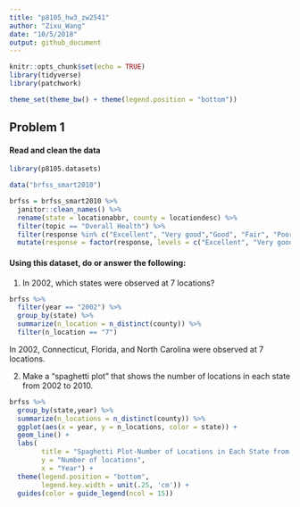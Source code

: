 ```yaml
---
title: "p8105_hw3_zw2541"
author: "Zixu_Wang"
date: "10/5/2018"
output: github_document
---
```


```r
knitr::opts_chunk$set(echo = TRUE)
library(tidyverse)
library(patchwork)

theme_set(theme_bw() + theme(legend.position = "bottom"))
```

## Problem 1

#### Read and clean the data

```r
library(p8105.datasets)

data("brfss_smart2010")

brfss = brfss_smart2010 %>% 
  janitor::clean_names() %>% 
  rename(state = locationabbr, county = locationdesc) %>% 
  filter(topic == "Overall Health") %>% 
  filter(response %in% c("Excellent", "Very good","Good", "Fair", "Poor")) %>% 
  mutate(response = factor(response, levels = c("Excellent", "Very good","Good", "Fair", "Poor")))
```

#### Using this dataset, do or answer the following:

(1) In 2002, which states were observed at 7 locations?

```r
brfss %>% 
  filter(year == "2002") %>% 
  group_by(state) %>% 
  summarize(n_location = n_distinct(county)) %>% 
  filter(n_location == "7")
```

In 2002, Connecticut, Florida, and North Carolina were observed at 7 locations.

(2) Make a “spaghetti plot” that shows the number of locations in each state from 2002 to 2010.

```r
brfss %>% 
  group_by(state,year) %>% 
  summarize(n_locations = n_distinct(county)) %>% 
  ggplot(aes(x = year, y = n_locations, color = state)) +
  geom_line() +
  labs(
        title = "Spaghetti Plot-Number of Locations in Each State from 2002 to 2010",
        y = "Number of locations",
        x = "Year") +
  theme(legend.position = "bottom",
        legend.key.width = unit(.25, 'cm')) +
  guides(color = guide_legend(ncol = 15))
```

